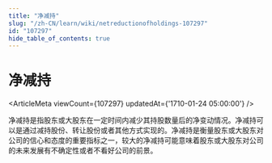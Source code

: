 ```yaml
---
title: "净减持"
slug: "/zh-CN/learn/wiki/netreductionofholdings-107297"
id: "107297"
hide_table_of_contents: true
---
```



# 净减持

<ArticleMeta viewCount={107297} updatedAt={'1710-01-24 05:00:00'} />

净减持是指股东或大股东在一定时间内减少其持股数量后的净变动情况。净减持可以是通过减持股份、转让股份或者其他方式实现的。净减持是衡量股东或大股东对公司的信心和态度的重要指标之一，较大的净减持可能意味着股东或大股东对公司的未来发展有不确定性或者不看好公司的前景。

